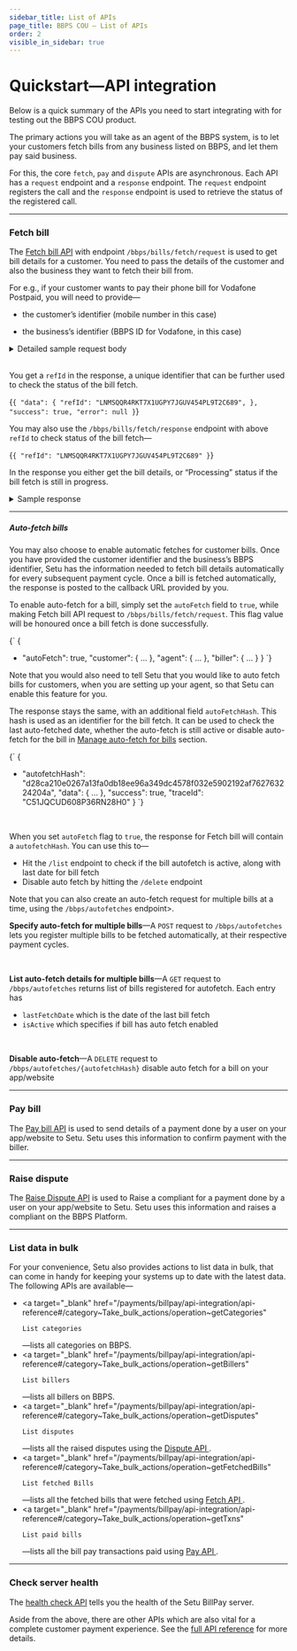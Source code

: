 ```yaml
---
sidebar_title: List of APIs
page_title: BBPS COU — List of APIs
order: 2
visible_in_sidebar: true
---
```


# Quickstart—API integration

Below is a quick summary of the APIs you need to start integrating with for testing out the BBPS COU product.

The primary actions you will take as an agent of the BBPS system, is to let your customers fetch bills from any business listed on BBPS, and let them pay said business.

For this, the core `fetch`, `pay` and `dispute` APIs are asynchronous. Each API has a `request` endpoint and a `response` endpoint. The `request` endpoint registers the call and the `response` endpoint is used to retrieve the status of the registered call.

<hr class="primary" />

### Fetch bill

The <a href="/payments/billpay/api-integration/api-reference#/category~Fetch_bill/operation~FetchRequest">Fetch bill API</a> with endpoint `/bbps/bills/fetch/request` is used to get bill details for a customer. You need to pass the details of the customer and also the business they want to fetch their bill from.

For e.g., if your customer wants to pay their phone bill for Vodafone Postpaid, you will need to provide—

<ul>
    <li>
        <p>the customer’s identifier (mobile number in this case)</p>
    </li>
    <li>
        <p>the business’s identifier (BBPS ID for Vodafone, in this case)</p>
    </li>
</ul>

<Card padding="nano" shape="rounded">
    <details>
        <summary>
            <Text as="h6" marginBottom="none" marginTop="none">
                Detailed sample request body
            </Text>
        </summary>
        <CodeBlockWithCopy language="json">{`
		{
		"customer": {
			"mobile": "9505987798",
			"billParameters": [
				{
					"name": "Parameter 1",
					"value": "Value 1"
				},
				{
					"name": "Parameter 2",
					"value": "Value 2"
				},
				{
					"name": "Parameter 3",
					"value": "Value 3"
				}
			]
		},
		"agent": {
			"app": "SmartPay",
			"channel": "INT",
			"geocode": "19.0139,72.8254",
			"id": "AX01AI06512391457204",
			"ifsc": "ICIC0000152",
			"imei": "123456789012345",
			"ip": "124.170.23.24",
			"mac": "48-4D-7E-CB-DB-6F",
			"mobile": "9481773011",
			"os": "iOS",
			"postalCode": "600001",
			"terminalId": "6000011234"
		},
		"biller": {
			"id": "VODA00000MUM03"
		}
		}
		`}</CodeBlockWithCopy>
    </details>
</Card>

<br />

You get a `refId` in the response, a unique identifier that can be further used to check the status of the bill fetch.

<CodeBlockWithCopy language="json">{`
{
    "data": {
        "refId": "LNMSQQR4RKT7X1UGPY7JGUV454PL9T2C689",
    },
    "success": true,
    "error": null
}
`}</CodeBlockWithCopy>

You may also use the `/bbps/bills/fetch/response` endpoint with above `refId` to check status of the bill fetch—

<CodeBlockWithCopy language="json">{`
{
    "refId": "LNMSQQR4RKT7X1UGPY7JGUV454PL9T2C689"
}
`}</CodeBlockWithCopy>

In the response you either get the bill details, or “Processing” status if the bill fetch is still in progress.

<Card padding="nano" shape="rounded">
    <details>
        <summary>
            <Text as="h6" marginBottom="none" marginTop="none">
                Sample response
            </Text>
        </summary>
        <CodeBlockWithCopy language="json">{`
		{
			"data": {
				"additionalInfo": [
					{
						"name": "Distributor Contact",
						"value": "Cockatoojelly"
					},
					{
						"name": "Distributor Name",
						"value": "Frightstripe"
					},
					{
						"name": "Consumer Number",
						"value": "105"
					},
					{
						"name": "Consumer Address",
						"value": "Samuraipsychadelic"
					}
				],
				"bill": { // optional - not present if biller does not support it
					"amount": 301500,
					"billDate": "2021-09-13",
					"billNumber": "8394852342371080869",
					"billPeriod": "Monthly",
					"customerName": "William Miller",
					"dueDate": "2021-09-26"
				},
				"billerRefId": "4047076513",
				"exactness": "ANY",
				"paymentLimits": [
					{
						"maxLimit": 20000000,
						"minLimit": 100,
						"paymentMode": "Internet Banking",
						"supportsPendingStatus": false
					},
					{
						"maxLimit": 20000000,
						"minLimit": 100,
						"paymentMode": "Debit Card",
						"supportsPendingStatus": false
					},
					{
						"maxLimit": 20000000,
						"minLimit": 100,
						"paymentMode": "Credit Card",
						"supportsPendingStatus": false
					},
					{
						"maxLimit": 20000000,
						"minLimit": 100,
						"paymentMode": "Prepaid Card",
						"supportsPendingStatus": false
					},
					{
						"maxLimit": 20000000,
						"minLimit": 100,
						"paymentMode": "IMPS",
						"supportsPendingStatus": false
					},
					{
						"maxLimit": 4999900,
						"minLimit": 100,
						"paymentMode": "Cash",
						"supportsPendingStatus": false
					},
					{
						"maxLimit": 20000000,
						"minLimit": 100,
						"paymentMode": "UPI",
						"supportsPendingStatus": false
					},
					{
						"maxLimit": 20000000,
						"minLimit": 100,
						"paymentMode": "Wallet",
						"supportsPendingStatus": false
					},
					{
						"maxLimit": 20000000,
						"minLimit": 100,
						"paymentMode": "NEFT",
						"supportsPendingStatus": false
					},
					{
						"maxLimit": 20000000,
						"minLimit": 100,
						"paymentMode": "AEPS",
						"supportsPendingStatus": false
					},
					{
						"maxLimit": 20000000,
						"minLimit": 100,
						"paymentMode": "Account Transfer",
						"supportsPendingStatus": false
					}
				],
				"refId": "C51JQ9ED608P36RN28GGM9L63RN12591837",
				"status": "Success"
			},
			"success": true,
			"traceId": "C51JQCUD608P36RN28H0"
		}
		`}</CodeBlockWithCopy>
    </details>
</Card>

<hr class="tertiary" />

##### Auto-fetch bills

You may also choose to enable automatic fetches for customer bills. Once you have provided the customer identifier and the business’s BBPS identifier, Setu has the information needed to fetch bill details automatically for every subsequent payment cycle. Once a bill is fetched automatically, the response is posted to the callback URL provided by you.

To enable auto-fetch for a bill, simply set the `autoFetch` field to `true`, while making Fetch bill API request to `/bbps/bills/fetch/request`. This flag value will be honoured once a bill fetch is done successfully.

<CodeBlockWithCopy language="diff">{`
{
+   "autoFetch": true,
    "customer": { ... },
    "agent": { ... },
    "biller": { ... }
}
`}</CodeBlockWithCopy>

<Callout type="tip">
    Note that you would also need to tell Setu that you would like to auto fetch
    bills for customers, when you are setting up your agent, so that Setu can
    enable this feature for you.
</Callout>

<br />

The response stays the same, with an additional field `autoFetchHash`. This hash is used as an identifier for the bill fetch. It can be used to check the last auto-fetched date, whether the auto-fetch is still active or disable auto-fetch for the bill in <a href="payments/billpay/api-integration/api-reference">Manage auto-fetch for bills</a> section.

<CodeBlockWithCopy language="diff">{`
{
+   "autofetchHash": "d28ca210e0267a13fa0db18ee96a349dc4578f032e5902192af762763224204a",
    "data": { ... },
    "success": true,
    "traceId": "C51JQCUD608P36RN28H0"
}
`}</CodeBlockWithCopy>

<br />

When you set `autoFetch` flag to `true`, the response for Fetch bill will contain a `autofetchHash`. You can use this to—

-   Hit the `/list` endpoint to check if the bill autofetch is active, along with last date for bill fetch
-   Disable auto fetch by hitting the `/delete` endpoint
    <br />

<Callout type="highlight">
    Note that you can also create an auto-fetch request for multiple bills at a
    time, using the <code>/bbps/autofetches</code> endpoint>.
</Callout>

<br />

**Specify auto-fetch for multiple bills**—A `POST` request to `/bbps/autofetches` lets you register multiple bills to be fetched automatically, at their respective payment cycles.

<br />

**List auto-fetch details for multiple bills**—A `GET` request to `/bbps/autofetches` returns list of bills registered for autofetch. Each entry has

-   `lastFetchDate` which is the date of the last bill fetch
-   `isActive` which specifies if bill has auto fetch enabled

<br />

**Disable auto-fetch**—A `DELETE` request to `/bbps/autofetches/{autofetchHash}` disable auto fetch for a bill on your app/website

<hr class="primary" />

### Pay bill

The <a href="/payments/billpay/api-integration/api-reference#/category~Pay_bill/operation~PaymentRequest" target="_blank">Pay bill API</a> is used to send details of a payment done by a user on your app/website to Setu. Setu uses this information to confirm payment with the biller.

<hr class="primary" />

### Raise dispute

The <a href="/payments/billpay/api-integration/api-reference#/category~Manage_Dispute/operation~DisputeRequest" target="_blank">Raise Dispute API</a> is used to Raise a compliant for a payment done by a user on your app/website to Setu. Setu uses this information and raises a compliant on the BBPS Platform.

<hr class="primary" />

### List data in bulk

For your convenience, Setu also provides actions to list data in bulk, that can come in handy for keeping your systems up to date with the latest data. The following APIs are available—

-   <a
        target="_blank"
        href="/payments/billpay/api-integration/api-reference#/category~Take_bulk_actions/operation~getCategories"
    >
        List categories
    </a>
    —lists all categories on BBPS.
-   <a
        target="_blank"
        href="/payments/billpay/api-integration/api-reference#/category~Take_bulk_actions/operation~getBillers"
    >
        List billers
    </a>
    —lists all billers on BBPS.
-   <a
        target="_blank"
        href="/payments/billpay/api-integration/api-reference#/category~Take_bulk_actions/operation~getDisputes"
    >
        List disputes
    </a>
    —lists all the raised disputes using the <a
        target="_blank"
        href="/payments/billpay/api-integration/api-reference#/category~Manage_Dispute/operation~DisputeRequest"
    >
        Dispute API
    </a>.
-   <a
        target="_blank"
        href="/payments/billpay/api-integration/api-reference#/category~Take_bulk_actions/operation~getFetchedBills"
    >
        List fetched Bills
    </a>
    —lists all the fetched bills that were fetched using <a
        target="_blank"
        href="/payments/billpay/api-integration/api-reference#/category~Fetch_bill/operation~FetchRequest"
    >
        Fetch API
    </a>.
-   <a
        target="_blank"
        href="/payments/billpay/api-integration/api-reference#/category~Take_bulk_actions/operation~getTxns"
    >
        List paid bills
    </a>
    —lists all the bill pay transactions paid using <a
        target="_blank"
        href="/payments/billpay/api-integration/api-reference#/category~Pay_bill/operation~PaymentRequest"
    >
        Pay API
    </a>.

<hr class="primary" />

### Check server health

The <a href="/payments/billpay/api-integration/api-reference#/category~Health/operation~getHealth">health check API</a> tells you the health of the Setu BillPay server.

Aside from the above, there are other APIs which are also vital for a complete customer payment experience. See the <a href="/payments/billpay/api-integration/api-reference" target="_blank">full API reference</a> for more details.

